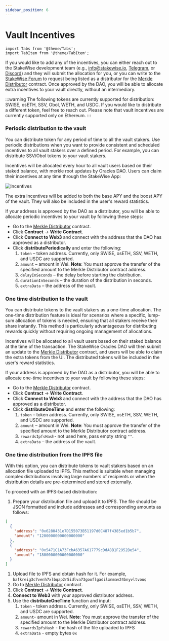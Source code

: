 ```yaml
---
sidebar_position: 6
---
```


# Vault Incentives

```mdx-code-block
import Tabs from '@theme/Tabs';
import TabItem from '@theme/TabItem';
```

If you would like to add any of the incentives, you can either reach out to the StakeWise development team (e.g., [info@stakewise.io](mailto:info@stakewise.io), [Telegram](https://t.me/stakewise_io), or [Discord](https://discord.gg/2BSdr2g)) and they will submit the allocation for you, or you can write to the [StakeWise Forum](https://forum.stakewise.io/) to request being listed as a distributor for the [Merkle Distributor](https://etherscan.io/address/0xa9dc250df4ee9273d09cfa455da41fb1cac78d34) contract. Once approved by the DAO, you will be able to allocate extra incentives to your vault directly, without an intermediary.

:::warning
The following tokens are currently supported for distribution: SWISE, osETH, SSV, Obol, WETH, and USDC. If you would like to distribute a different token, feel free to reach out. Please note that vault incentives are currently supported only on Ethereum.
:::

### Periodic distribution to the vault

You can distribute token for any period of time to all the vault stakers. Use periodic distributions when you want to provide consistent and scheduled incentives to all vault stakers over a defined period. For example, you can distribute SSV/Obol tokens to your vault stakers.

Incentives will be allocated every hour to all vault users based on their staked balance, with merkle root updates by Oracles DAO. Users can claim their incentives at any time through the StakeWise App:

![Incentives](./img/incentives.gif)

The extra incentives will be added to both the base APY and the boost APY of the vault. They will also be included in the user's reward statistics.

If your address is approved by the DAO as a distributor, you will be able to allocate periodic incentives to your vault by following these steps:

- Go to the [Merkle Distributor](https://etherscan.io/address/0xa9dc250df4ee9273d09cfa455da41fb1cac78d34) contract.
- Click **Contract** → **Write Contract**.
- Click **Connect to Web3** and connect with the address that the DAO has approved as a distributor.
- Click d**istributePeriodically** and enter the following:
  1. `token` – token address. Currently, only SWISE, osETH, SSV, WETH, and USDC are supported.
  2. `amount` – amount in Wei. **Note**: You must approve the transfer of the specified amount to the Merkle Distributor contract address.
  3. `delayInSeconds` – the delay before starting the distribution.
  4. `durationInSeconds` – the duration of the distribution in seconds.
  5. `extraData` – the address of the vault.

### One time distribution to the vault

You can distribute tokens to the vault stakers as a one-time allocation. The one-time distribution feature is ideal for scenarios where a specific, lump-sum allocation of tokens is needed, ensuring that all stakers receive their share instantly. This method is particularly advantageous for distributing rewards quickly without requiring ongoing management of allocations.

Incentives will be allocated to all vault users based on their staked balance at the time of the transaction. The StakeWise Oracles DAO will then submit an update to the [Merkle Distributor](https://etherscan.io/address/0xa9dc250df4ee9273d09cfa455da41fb1cac78d34) contract, and users will be able to claim the extra tokens from the UI. The distributed tokens will be included in the user's reward statistics.

If your address is approved by the DAO as a distributor, you will be able to allocate one-time incentives to your vault by following these steps:

- Go to the [Merkle Distributor](https://etherscan.io/address/0xa9dc250df4ee9273d09cfa455da41fb1cac78d34) contract.
- Click **Contract** → **Write Contract**.
- Click **Connect to Web3** and connect with the address that the DAO has approved as a distributor.
- Click d**istributeOneTime** and enter the following:
  1. `token` – token address. Currently, only SWISE, osETH, SSV, WETH, and USDC are supported.
  2. `amount` – amount in Wei. **Note**: You must approve the transfer of the specified amount to the Merkle Distributor contract address.
  3. `rewardsIpfsHash`- not used here, pass empty string `""`.
  4. `extraData` – the address of the vault.

### One time distribution from the IPFS file

With this option, you can distribute tokens to vault stakers based on an allocation file uploaded to IPFS. This method is suitable when managing complex distributions involving large numbers of recipients or when the distribution details are pre-determined and stored externally.

To proceed with an IPFS-based distribution:

1. Prepare your distribution file and upload it to IPFS. The file should be JSON formatted and include addresses and corresponding amounts as follows:

```json
[
  {
    "address": "0x6280431e7D155073B51197d0C487f4385ed1b5b7",
    "amount": "1200000000000000000"
  },
  {
    "address": "0x5471C1A73FcbA6357A617779cDdA8B1F2952Be54",
    "amount": "1800000000000000000"
  }
]
```

1. Upload file to IPFS and obtain hash for it. For example, `bafkreig3c7venh7xlbqap2r5idlva73gooflgadilxnmav24bnyvltvouq`
2. Go to [Merkle Distributor](https://etherscan.io/address/0xa9dc250df4ee9273d09cfa455da41fb1cac78d34) contract.
3. Click **Contract** → **Write Contract**.
4. **Connect to Web3** with your approved distributor address.
5. Use the d**istributeOneTime** function and input:
   1. `token` - token address. Currently, only SWISE, osETH, SSV, WETH, and USDC are supported.
   2. `amount`- amount in Wei. **Note**: You must approve the transfer of the specified amount to the Merkle Distributor contract address.
   3. `rewardsIpfsHash` - the hash of the file uploaded to IPFS
   4. `extraData` - empty bytes `0x`
